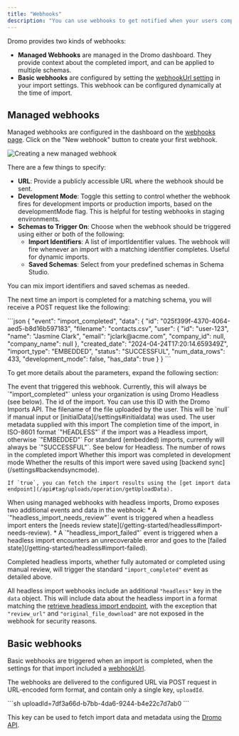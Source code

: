 ```yaml
---
title: "Webhooks"
description: "You can use webhooks to get notified when your users complete an import using Dromo."
---
```


Dromo provides two kinds of webhooks:
* **Managed Webhooks** are managed in the Dromo dashboard. They provide context about the completed import, and can be applied to multiple schemas.
* **Basic webhooks** are configured by setting the [webhookUrl setting](/settings#webhookurl) in your import settings. This webhook can be configured dynamically at the time of import.

## Managed webhooks

Managed webhooks are configured in the dashboard on the [webhooks page](https://dashboard.dromo.io/webhooks). Click on the "New webhook" button to create your first webhook.

![Creating a new managed webhook](/images/assets/images/managed_webhook.png)

There are a few things to specify:
* **URL**: Provide a publicly accessible URL where the webhook should be sent.
* **Development Mode**: Toggle this setting to control whether the webhook fires for development imports or production imports, based on the developmentMode flag. This is helpful for testing webhooks in staging environments.
* **Schemas to Trigger On**: Choose when the webhook should be triggered using either or both of the following:
  * **Import Identifiers**: A list of importIdentifier values. The webhook will fire whenever an import with a matching identifier completes. Useful for dynamic imports.
  * **Saved Schemas**: Select from your predefined schemas in Schema Studio.

You can mix import identifiers and saved schemas as needed.

The next time an import is completed for a matching schema, you will receive a POST request like the following:

<CodeGroup>
```json
{
  "event": "import_completed", 
  "data": {
    "id": "025f399f-4370-4064-aed5-b8d16b597183",
    "filename": "contacts.csv", 
    "user": {
      "id": "user-123",
      "name": "Jasmine Clark",
      "email": "jclark@acme.com",
      "company_id": null,
      "company_name": null
    },
    "created_date": "2024-04-24T17:20:14.659349Z",
    "import_type": "EMBEDDED",
    "status": "SUCCESSFUL",
    "num_data_rows": 433,
    "development_mode": false,
    "has_data": true
  }
}
```
</CodeGroup>

To get more details about the parameters, expand the following section:

<Expandable title="more about fields in the webhook">
<ResponseField name="event" type="string">
  The event that triggered this webhook. Currently, this will always be `"import_completed"` unless your organization is using Dromo Headless (see below).
</ResponseField>

<ResponseField name="data" type="object">
  <ResponseField name="id" type="string">
    The id of the import. You can use this ID with the Dromo Imports API.
  </ResponseField>

  <ResponseField name="filename" type="string | null">
    The filename of the file uploaded by the user. This will be `null` if manual input or [initialData](/settings#initialdata) was used.
  </ResponseField>

  <ResponseField name="user" type="User">
    The user metadata supplied with this import
  </ResponseField>

  <ResponseField name="created_date" type="string">
    The completion time of the import, in ISO-8601 format
  </ResponseField>

  <ResponseField name="import_type" type="string">
    `"HEADLESS"` if the import was a Headless import, otherwise `"EMBEDDED"`
  </ResponseField>

  <ResponseField name="status" type="string">
    For standard (embedded) imports, currently will always be `"SUCCESSFUL"`. See below for Headless.
  </ResponseField>

  <ResponseField name="num_data_rows" type="number">
    The number of rows in the completed import
  </ResponseField>

  <ResponseField name="development_mode" type="boolean">
    Whether this import was completed in development mode
  </ResponseField>

  <ResponseField name="has_data" type="boolean">
    Whether the results of this import were saved using [backend sync](/settings#backendsyncmode).

    If `true`, you can fetch the import results using the [get import data endpoint](/api#tag/uploads/operation/getUploadData).
  </ResponseField>
</ResponseField>
</Expandable>

<Note>
  When using managed webhooks with headless imports, Dromo exposes two additional events and data in the webhook:
  * A `"headless_import_needs_review"` event is triggered when a headless import enters the [needs review state](/getting-started/headless#import-needs-review).
  * A `"headless_import_failed"` event is triggered when a headless import encounters an unrecoverable error and goes to the [failed state](/getting-started/headless#import-failed).

  Completed headless imports, whether fully automated or completed using manual review, will trigger the standard `"import_completed"` event as detailed above.

  All headless import webhooks include an additional `"headless"` key in the `data` object. This will include data about the headless import in a format matching the [retrieve headless import endpoint](/api#tag/headless/operation/retrieveHeadlessImport), with the exception that `"review_url"` and `"original_file_download"` are not exposed in the webhook for security reasons.
</Note>

## Basic webhooks

Basic webhooks are triggered when an import is completed, when the settings for that import included a [webhookUrl](/settings#webhookurl).

The webhooks are delivered to the configured URL via POST request in URL-encoded form format, and contain only a single key, `uploadId`.

<CodeGroup>
```sh
uploadId=7df3a66d-b7bb-4da6-9244-b4e22c7d7ab0
```
</CodeGroup>

This key can be used to fetch import data and metadata using the [Dromo API](https://developer.dromo.io/api#tag/uploads).
